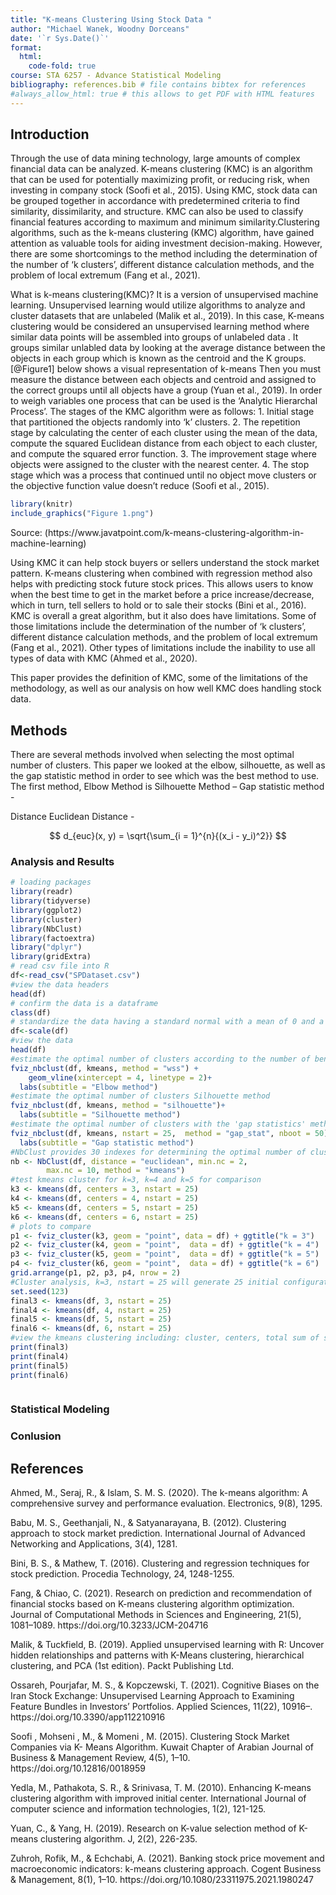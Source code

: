 ```yaml
---
title: "K-means Clustering Using Stock Data "
author: "Michael Wanek, Woodny Dorceans"
date: '`r Sys.Date()`'
format:
  html:
    code-fold: true
course: STA 6257 - Advance Statistical Modeling
bibliography: references.bib # file contains bibtex for references
#always_allow_html: true # this allows to get PDF with HTML features
---
```


## Introduction
Through the use of data mining technology, large amounts of complex financial data can be analyzed. K-means clustering (KMC) is an algorithm that can be used for potentially maximizing profit, or reducing risk, when investing in company stock (Soofi et al., 2015). Using KMC, stock data can be grouped together in accordance with predetermined criteria to find similarity, dissimilarity, and structure. KMC can also be used to classify financial features according to maximum and minimum similarity.Clustering algorithms, such as the k-means clustering (KMC) algorithm, have gained attention as valuable tools for aiding investment decision-making. However, there are some shortcomings to the method including the determination of the number of ‘k clusters’, different distance calculation methods, and the problem of local extremum (Fang et al., 2021).

What is k-means clustering(KMC)? It is a version of unsupervised machine learning. Unsupervised learning would utilize algorithms to analyze and cluster datasets that are unlabeled (Malik et al., 2019). In this case, K-means clustering would be considered an unsupervised learning method where similar data points will be assembled into groups of unlabeled data . It groups similar unlabled data by looking at the average distance between the objects in each group which is known as the centroid and the K groups. [@Figure1] below shows a visual representation of k-means Then you must measure the distance between each objects and centroid and assigned to the correct groups until all objects have a group (Yuan et al., 2019). In order to weigh variables one process that can be used is the ‘Analytic Hierarchal Process’. The stages of the KMC algorithm were as follows:
1.	Initial stage that partitioned the objects randomly into ‘k’ clusters.
2.	The repetition stage by calculating the center of each cluster using the mean of the data, compute the squared Euclidean distance from each object to each cluster, and compute the squared error function.
3.	The improvement stage where objects were assigned to the cluster with the nearest center.
4.	The stop stage which was a process that continued until no object move clusters or the objective function value doesn’t reduce (Soofi et al., 2015). 

```r
library(knitr)
include_graphics("Figure 1.png")
```
Source: (https://www.javatpoint.com/k-means-clustering-algorithm-in-machine-learning)


Using KMC it can help stock buyers or sellers understand the stock market pattern. K-means clustering when combined with regression method also helps with predicting stock future stock prices. This allows users to know when the best time to get in the market before a price increase/decrease, which in turn, tell sellers to hold or to sale their stocks (Bini et al., 2016). KMC is overall a great algorithm, but it also does have limitations. Some of those limitations include the determination of the number of ‘k clusters’, different distance calculation methods, and the problem of local extremum (Fang et al., 2021). Other types of limitations include the inability to use all types of data with KMC (Ahmed et al., 2020).


This paper provides the definition of KMC, some of the limitations of the methodology, as well as our analysis on how well KMC does handling stock data. 


## Methods
There are several methods involved when selecting the most optimal number of clusters. This paper we looked at the elbow, silhouette, as well as the gap statistic method in order to see which was the best method to use.  
The first method, Elbow Method is 
Silhouette Method – 
Gap statistic method - 

Distance
Euclidean Distance - 

 
$$
d_{euc}(x, y) = \sqrt{\sum_{i = 1}^{n}{(x_i - y_i)^2}}
$$




### Analysis and Results
```r
# loading packages 
library(readr)
library(tidyverse)
library(ggplot2)
library(cluster)
library(NbClust)
library(factoextra)
library("dplyr")
library(gridExtra)
# read csv file into R
df<-read_csv("SPDataset.csv")
#view the data headers
head(df)
# confirm the data is a dataframe
class(df)
# standardize the data having a standard normal with a mean of 0 and a standard deviation of 1
df<-scale(df)
#view the data
head(df)
#estimate the optimal number of clusters according to the number of bends (elbow method)
fviz_nbclust(df, kmeans, method = "wss") +
    geom_vline(xintercept = 4, linetype = 2)+
  labs(subtitle = "Elbow method")
#estimate the optimal number of clusters Silhouette method
fviz_nbclust(df, kmeans, method = "silhouette")+
  labs(subtitle = "Silhouette method")
#estimate the optimal number of clusters with the 'gap statistics' method
fviz_nbclust(df, kmeans, nstart = 25,  method = "gap_stat", nboot = 50)+
  labs(subtitle = "Gap statistic method")
#NbClust provides 30 indexes for determining the optimal number of clusters in a data set and offers the best clustering scheme from different results
nb <- NbClust(df, distance = "euclidean", min.nc = 2,
        max.nc = 10, method = "kmeans")
#test kmeans cluster for k=3, k=4 and k=5 for comparison
k3 <- kmeans(df, centers = 3, nstart = 25)
k4 <- kmeans(df, centers = 4, nstart = 25)
k5 <- kmeans(df, centers = 5, nstart = 25)
k6 <- kmeans(df, centers = 6, nstart = 25)
# plots to compare
p1 <- fviz_cluster(k3, geom = "point", data = df) + ggtitle("k = 3")
p2 <- fviz_cluster(k4, geom = "point",  data = df) + ggtitle("k = 4")
p3 <- fviz_cluster(k5, geom = "point",  data = df) + ggtitle("k = 5")
p4 <- fviz_cluster(k6, geom = "point",  data = df) + ggtitle("k = 6")
grid.arrange(p1, p2, p3, p4, nrow = 2)
#Cluster analysis, k=3, nstart = 25 will generate 25 initial configurations
set.seed(123)
final3 <- kmeans(df, 3, nstart = 25)
final4 <- kmeans(df, 4, nstart = 25)
final5 <- kmeans(df, 5, nstart = 25)
final6 <- kmeans(df, 6, nstart = 25)
#view the kmeans clustering including: cluster, centers, total sum of squares, vector of within-cluster sum squares, total within-sum of squares, the between-cluster sum of squares, and number of points in each cluster
print(final3)
print(final4)
print(final5)
print(final6)

```


```r

  
```


### Statistical Modeling

### Conlusion

## References
Ahmed, M., Seraj, R., & Islam, S. M. S. (2020). The k-means algorithm: A comprehensive survey and performance evaluation. Electronics, 9(8), 1295.

Babu, M. S., Geethanjali, N., & Satyanarayana, B. (2012). Clustering approach to stock market prediction. International Journal of Advanced Networking and Applications, 3(4), 1281.

Bini, B. S., & Mathew, T. (2016). Clustering and regression techniques for stock prediction. Procedia Technology, 24, 1248-1255.

Fang, &amp; Chiao, C. (2021). Research on prediction and recommendation of financial stocks based
on K-means clustering algorithm optimization. Journal of Computational Methods in Sciences
and Engineering, 21(5), 1081–1089. https://doi.org/10.3233/JCM-204716

Malik, &amp; Tuckfield, B. (2019). Applied unsupervised learning with R: Uncover hidden
relationships and patterns with K-Means clustering, hierarchical clustering, and PCA (1st
edition). Packt Publishing Ltd.

Ossareh, Pourjafar, M. S., &amp; Kopczewski, T. (2021). Cognitive Biases on the Iran Stock
Exchange: Unsupervised Learning Approach to Examining Feature Bundles in Investors’
Portfolios. Applied Sciences, 11(22), 10916–. https://doi.org/10.3390/app112210916

Soofi , Mohseni , M., &amp; Momeni , M. (2015). Clustering Stock Market Companies via K- Means
Algorithm. Kuwait Chapter of Arabian Journal of Business &amp; Management Review, 4(5), 1–10.
https://doi.org/10.12816/0018959

Yedla, M., Pathakota, S. R., & Srinivasa, T. M. (2010). Enhancing K-means clustering algorithm with improved initial center. International Journal of computer science and information technologies, 1(2), 121-125.

Yuan, C., & Yang, H. (2019). Research on K-value selection method of K-means clustering algorithm. J, 2(2), 226-235.

Zuhroh, Rofik, M., &amp; Echchabi, A. (2021). Banking stock price movement and
macroeconomic indicators: k-means clustering approach. Cogent Business &amp; Management,
8(1), 1–10. https://doi.org/10.1080/23311975.2021.1980247



